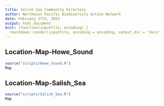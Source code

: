 ```yaml
---
title: Salish Sea Community Directory
author: Northeast Pacific Biodiversity Action Network
date: February 17th, 2023
output: html_document
knit: (function(inputFile, encoding) {
  rmarkdown::render(inputFile, encoding = encoding, output_dir = "docs") })
---
```


## Location-Map-Howe_Sound

```r
source("scripts/Howe_Sound.R")
Map
```

## Location-Map-Salish_Sea

```r
source("scripts/Salish_Sea.R")
Map
```
